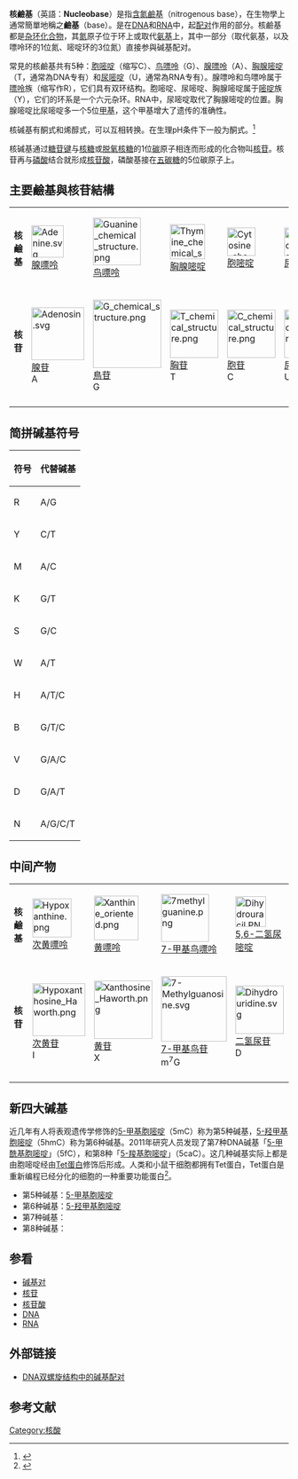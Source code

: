 {{redirect|碱基|无机化学中的碱基|盐基}}
'''核鹼基'''（英語：'''Nucleobase'''）是指[[含氮鹼基|含氮鹼基]]（nitrogenous base），在生物學上通常簡單地稱之'''鹼基'''（base）。是在[[DNA|DNA]]和[[RNA|RNA]]中，起[[碱基对|配对]]作用的部分。核鹼基都是[[杂环化合物|杂环化合物]]，其[[氮|氮]]原子位于环上或取代[[氨基|氨基]]上，其中一部分（取代氨基，以及嘌呤环的1位氮、嘧啶环的3位氮）直接参與碱基配对。

常見的核鹼基共有5种：[[胞嘧啶|胞嘧啶]]（缩写C）、[[鸟嘌呤|鸟嘌呤]]（G）、[[腺嘌呤|腺嘌呤]]（A）、[[胸腺嘧啶|胸腺嘧啶]]（T，通常為DNA专有）和[[尿嘧啶|尿嘧啶]]（U，通常為RNA专有）。腺嘌呤和鸟嘌呤属于[[嘌呤|嘌呤]]族（缩写作R），它们具有双环结构。胞嘧啶、尿嘧啶、胸腺嘧啶属于[[嘧啶|嘧啶]]族（Y），它们的环系是一个六元杂环。RNA中，尿嘧啶取代了胸腺嘧啶的位置。胸腺嘧啶比尿嘧啶多一个5位[[甲基|甲基]]，这个甲基增大了遗传的准确性。

核碱基有酮式和烯醇式，可以互相转换。在生理pH条件下一般为酮式。<ref>{{Cite book|edition=Di er ban|chapter=Fen zi sheng wu xue|url=https://www.worldcat.org/oclc/950961809|location=Beijing Shi|isbn=7-03-045212-7|oclc=950961809|last=Yang, Jianxiong, 1954-|last2=杨建雄, 1954-|title=分子生物学（第二版）|first=|publisher=|year=|pages=}}</ref>

核碱基通过[[糖苷键|糖苷键]]与[[核糖|核糖]]或[[脱氧核糖|脱氧核糖]]的1位[[碳|碳]]原子相连而形成的化合物叫[[核苷|核苷]]。核苷再与[[磷酸|磷酸]]结合就形成[[核苷酸|核苷酸]]，磷酸基接在[[五碳糖|五碳糖]]的5位碳原子上。

==主要鹼基與核苷結構==
{| border="1" cellpadding="2" cellspacing="0" align="none" style="margin-left:1em"
|- align="center" valign="bottom"
| '''核鹼基'''<br> || [[File:Adenine.svg|58px]]<br/>[[腺嘌呤|腺嘌呤]]<br/> || [[File:Guanine_chemical_structure.png|86px]]<br/>[[鸟嘌呤|鸟嘌呤]]<br/> || [[File:Thymine_chemical_structure.png|63px]]<br/>[[胸腺嘧啶|胸腺嘧啶]]<br/> || [[File:Cytosine_chemical_structure.png|51px]]<br/>[[胞嘧啶|胞嘧啶]]<br/> || [[File:Uracil_chemical_structure.png|51px]]<br/>[[尿嘧啶|尿嘧啶]]<br/>
|- align="center" valign="bottom"
| '''核苷'''<br><br> || [[File:Adenosin.svg|95px]]<br/>[[腺苷|腺苷]]<br/>A || [[File:G_chemical_structure.png|123px]]<br/>[[鳥苷|鳥苷]]<br/>G || [[File:T_chemical_structure.png|87px]]<br/>[[胸苷|胸苷]]<br/>T || [[File:C_chemical_structure.png|87px]]<br/>[[胞苷|胞苷]]<br/>C || [[File:U_chemical_structure.png|87px]]<br/>[[尿苷|尿苷]]<br/>U
|-
|}

==简拼碱基符号==
{| class="wikitable"
|-
! 符号 !! 代替碱基
|-
|R||A/G
|-
|Y||C/T
|-
|M||A/C
|-
|K||G/T
|-
|S||G/C
|-
|W||A/T
|-
|H||A/T/C
|-
|B||G/T/C
|-
|V||G/A/C
|-
|D||G/A/T
|-
|N||A/G/C/T
|}

==中间产物==
{| border="1" cellpadding="2" cellspacing="0" align="none" style="margin-left:1em"
|- align="center" valign="bottom"
| '''核鹼基'''<br>|| [[Image:Hypoxanthine.png|70px]]<br />[[次黄嘌呤|次黄嘌呤]]|| [[Image:Xanthine_oriented.png|80px]]<br />[[黄嘌呤|黄嘌呤]]|| [[Image:7methylguanine.png|86px]]<br />[[7-甲基鸟嘌呤|7-甲基鸟嘌呤]]|| [[Image:Dihydrouracil.PNG|55px]]<br />[[5,6-二氢尿嘧啶|5,6-二氢尿嘧啶]]
|- align="center" valign="bottom"
| '''核苷'''<br><br>|| [[Image:Hypoxanthosine_Haworth.png|95px]]<br />[[次黄苷|次黄苷]]<br />I || [[Image:Xanthosine_Haworth.png|105px]]<br />[[黄苷|黄苷]]<br />X || [[File:7-Methylguanosine.svg|118px]]<br />[[7-甲基鸟苷|7-甲基鸟苷]]<br />m<sup>7</sup>G|| [[Image:Dihydrouridine.svg|87px]]<br />[[二氢尿苷|二氢尿苷]]<br />D
|-
|}

==新四大碱基==
近几年有人将表观遗传学修饰的[[5-甲基胞嘧啶|5-甲基胞嘧啶]]（5mC）称为第5种碱基，[[5-羟甲基胞嘧啶|5-羟甲基胞嘧啶]]（5hmC）称为第6种碱基。2011年研究人员发现了第7种DNA碱基「[[5-甲酰基胞嘧啶|5-甲酰基胞嘧啶]]」（5fC），和第8种「[[5-羧基胞嘧啶|5-羧基胞嘧啶]]」（5caC）。这几种碱基实际上都是由胞嘧啶经由[[Tet蛋白|Tet蛋白]]修饰后形成。人类和小鼠干细胞都拥有Tet蛋白，Tet蛋白是重新编程已经分化的细胞的一种重要功能蛋白<ref name=Shen>{{cite journal|last=S, Shen|first=L, Dai Q.|coauthors=Wu SC, Collins LB, Swenberg JA, He C, Zhang Y.|title=Tet proteins can convert 5-methylcytosine to 5-formylcytosine and 5-carboxylcytosine|publisher=Science. 2011 Sep 2;333(6047):1300-3. Epub 2011 Jul 21}}</ref>。

*第5种碱基：[[5-甲基胞嘧啶|5-甲基胞嘧啶]]
*第6种碱基：[[5-羟甲基胞嘧啶|5-羟甲基胞嘧啶]]
*第7种碱基：{{illm|5-甲酰基胞嘧啶|en|5-Formylcytosine}}
*第8种碱基：{{illm|5-羧基胞嘧啶|en|5-Carboxlcytosine}}

==参看==
* [[碱基对|碱基对]]
* [[核苷|核苷]]
* [[核苷酸|核苷酸]]
* [[DNA|DNA]]
* [[RNA|RNA]]

==外部链接==
* [http://chemistry.elmhurst.edu/vchembook/582dnadoublehelix.html DNA双螺旋结构中的碱基配对] {{Wayback|url=http://chemistry.elmhurst.edu/vchembook/582dnadoublehelix.html |date=20200427192301 }}

==参考文献==
{{reflist}}

{{核酸}}
{{碱基、核苷和核苷酸}}

[[Category:核酸|Category:核酸]]